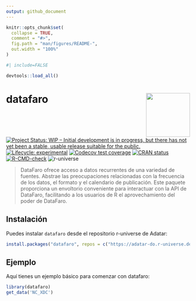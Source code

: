 ```yaml
---
output: github_document
---
```


<!-- README.md is generated from README.Rmd. Please edit that file -->

```r
knitr::opts_chunk$set(
  collapse = TRUE,
  comment = "#>",
  fig.path = "man/figures/README-",
  out.width = "100%"
)
```

```r
#| include=FALSE

devtools::load_all()
```


# datafaro <img src="man/figures/logo.png" align="right" height="120" alt="" />

<!-- badges: start -->
[![Project Status: WIP – Initial development is in progress, but there has not yet been a stable, usable release suitable for the public.](https://www.repostatus.org/badges/latest/wip.svg)](https://www.repostatus.org/#wip)
[![Lifecycle: experimental](https://img.shields.io/badge/lifecycle-experimental-orange.svg)](https://www.tidyverse.org/lifecycle/#experimental)
[![Codecov test coverage](https://codecov.io/gh/datafaro/datafaroR/branch/master/graph/badge.svg)](https://codecov.io/gh/datafaro/datafaroR?branch=main)
[![CRAN status](https://www.r-pkg.org/badges/version/datafaro)](https://CRAN.R-project.org/package=datafaro)
[![R-CMD-check](https://github.com/Datafaro/datafaroR/actions/workflows/R-CMD-check.yaml/badge.svg)](https://github.com/Datafaro/datafaroR/actions/workflows/R-CMD-check.yaml)
![r-universe](https://adatar-do.r-universe.dev/badges/renviron)
<!-- badges: end -->

> DataFaro ofrece acceso a datos recurrentes de una variedad de fuentes. Abstrae las preocupaciones relacionadas con la frecuencia de los datos, el formato y el calendario de publicación. Este paquete proporciona un envoltorio conveniente para interactuar con la API de DataFaro, facilitando a los usuarios de R el aprovechamiento del poder de DataFaro.

## Instalación

Puedes instalar `datafaro` desde el repositorio r-universe de Adatar:

``` r
install.packages("datafaro", repos = c("https://adatar-do.r-universe.dev", "https://cran.r-project.org"))
```

## Ejemplo

Aquí tienes un ejemplo básico para comenzar con datafaro:

```r
library(datafaro)
get_data('NC_XDC')
```
